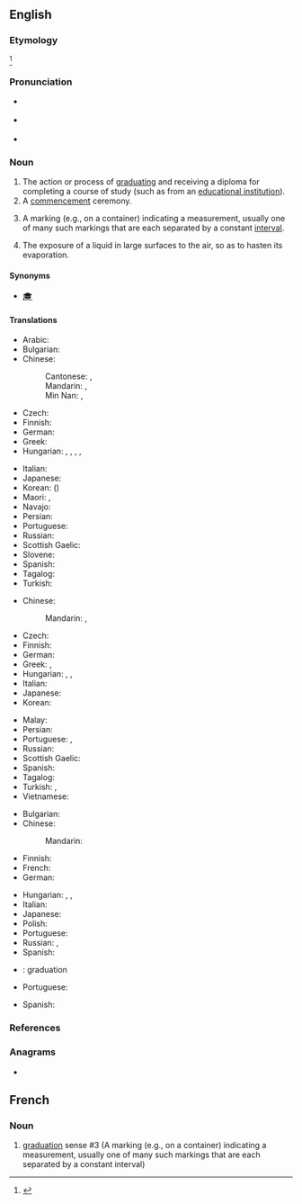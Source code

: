 ==English==

===Etymology===
{{af|en|graduate|-ation}}<ref>{{R:OED Online}}</ref>

===Pronunciation===
* {{a|GenAm}} {{IPA|en|/ˌɡɹædʒuˈeɪʃən/}}
* {{a|RP}} {{IPA|en|/ˌɡɹædjuˈeɪʃən/}}
* {{rhymes|en|eɪʃən}}
{{rfap|en}}

===Noun===
{{en-noun|~}}

# The action or process of [[graduate|graduating]] and receiving a diploma for completing a course of study (such as from an [[educational institution]]).
# A [[commencement]] ceremony.
# {{lb|en|sciences}} A marking (e.g., on a container) indicating a measurement, usually one of many such markings that are each separated by a constant [[interval]].
#: {{syn|en|scale}}
# The exposure of a liquid in large surfaces to the air, so as to hasten its evaporation.

====Synonyms====
{{sense|from uni}}
* [[🎓]]

====Translations====
{{trans-top|the action or process of graduating}}
* Arabic: {{t|ar|تَخَرُّج|m}}
* Bulgarian: {{t|bg|абсолви́ране|n}}
* Chinese:
*: Cantonese: {{t|yue|畢業}}, {{t|yue|毕业|tr=bat1 jip6}}
*: Mandarin: {{t+|cmn|畢業}}, {{t+|cmn|毕业|tr=bìyè}}
*: Min Nan: {{t+|nan|畢業}}, {{t|nan|毕业|tr=pit-gia̍p}}
* Czech: {{t|cs|promoce|f}}
* Finnish: {{t+|fi|valmistuminen}}
* German: {{t+|de|Abschluss|m}}
* Greek: {{t+|el|αποφοίτηση|f}}
* Hungarian: {{t|hu|diplomaszerzés}}, {{t|hu|diplomázás}}, {{t|hu|lediplomázás}}, {{t|hu|[[egyetem]]/[[főiskola]] [[elvégzés]]e}}, {{q|from high school}} {{t|hu|[[középiskola]] [[elvégzés]]e}}
{{trans-mid}}
* Italian: {{t|it|graduazione|f}}
* Japanese: {{t+|ja|卒業|tr=そつぎょう, sotsugyō}}
* Korean: {{t+|ko|졸업}} ({{t+|ko|卒業}})
* Maori: {{t|mi|whakapōtaetanga}}, {{t|mi|whakawhiwhinga}}
* Navajo: {{t|nv|daʼiiłtááh}}
* Persian: {{t|fa|فارغ‌التحصیلی|tr=fâreğ-ottahsili}}
* Portuguese: {{t+|pt|formatura|f}}
* Russian: {{t+|ru|оконча́ние|n}} {{qualifier|уче́бного заведе́ния}}
* Scottish Gaelic: {{t|gd|ceumnachadh|m}}
* Slovene: {{t|sl|matura|f}}
* Spanish: {{t+|es|graduación|f}}
* Tagalog: {{t|tl|pagtatapos}}
* Turkish: {{t+|tr|mezuniyet}}
{{trans-bottom}}

{{trans-top|a commencement ceremony}}
* Chinese:
*: Mandarin: {{t|cmn|[[畢業]][[典禮]]}}, {{t|cmn|[[毕业]][[典礼]]|tr=bìyè diǎnlǐ}}
* Czech: {{t|cs|promoce|f}}
* Finnish: {{t+|fi|valmistujaiset}}
* German: {{t+|de|Abschlussfeier|f}}
* Greek: {{t+|el|αποφοίτηση|f}}, {{t|el|[[τελετή]] [[αποφοίτηση|αποφοίτησης]]|f}}
* Hungarian: {{t|hu|diplomaosztás}}, {{t|hu|[[diplomaosztó]]/[[diplomaátadó]] [[ünnepség]]/[[ünnepély]]}}, {{q|from primary school or high school}} {{t+|hu|ballagás}}
* Italian: {{t|it|graduazione|f}}
* Japanese: {{t+|ja|卒業式|tr=そつぎょうしき, sotsugyōshiki}}
* Korean: {{t|ko|졸업식}}
{{trans-mid}}
* Malay: {{t|ms|konvokesyen}}
* Persian: {{t|fa|[[جشن]] [[فارغ‌التحصیلی]]|tr=jašn-e fâreğ-ottahsili}}
* Portuguese: {{t+|pt|graduação|f}}, {{t|pt|cerimônia de colação de grau|f}}
* Russian: {{t+|ru|церемо́ния|f}} {{qualifier|вруче́ния дипло́мов}}
* Scottish Gaelic: {{t|gd|ceumnachadh|m}}
* Spanish: {{t+|es|graduación|f}}
* Tagalog: {{t|tl|pagtatapos}}
* Turkish: {{t+|tr|mezuniyet}}, {{t|tr|[[mezuniyet]] [[tören|töreni]]}}
* Vietnamese: {{t|vi|lễ tốt nghiệp}}
{{trans-bottom}}

{{trans-top|a marking (i.e. on a container) indicating a measurement}}
* Bulgarian: {{t|bg|градуи́ране|n}}
* Chinese:
*: Mandarin: {{t+|cmn|刻度|tr=kèdù}}
* Finnish: {{t+|fi|asteikko}}
* French: {{t+|fr|graduation|f}}
* German: {{t|de|Graduierung|f}}
{{trans-mid}}
* Hungarian: {{t|hu|fokbeosztás}}, {{t|hu|fokjelölés}}, {{t|hu|[[fokozat]]okra [[osztás]]}}
* Italian: {{t|it|graduazione|f}}
* Japanese: {{t+|ja|目盛り|tr=めもり, memori}}
* Polish: {{t+|pl|wskaz|m}}
* Portuguese: {{t+|pt|graduação|f}}
* Russian: {{t+|ru|градуиро́вка|f}}, {{t+|ru|деление|alt=деле́ния|n-p}}
* Spanish: {{t+|es|graduación|f}}
{{trans-bottom}}

{{trans-top|the exposure of a liquid in large surfaces to the air}}
{{trans-mid}}
{{trans-bottom}}

{{checktrans-top}}
* {{ttbc|ia}}: graduation
* Portuguese: {{t+check|pt|graduação|f}}
{{trans-mid}}
* Spanish: {{t+check|es|graduación}}
{{trans-bottom}}

===References===
<references/>

===Anagrams===
* {{anagrams|en|a=aadginortu|argonautid}}

==French==
===Noun===
{{fr-noun|f}}
# [[graduation#English|graduation]] sense #3 (A marking (e.g., on a container) indicating a measurement, usually one of many such markings that are each separated by a constant interval)